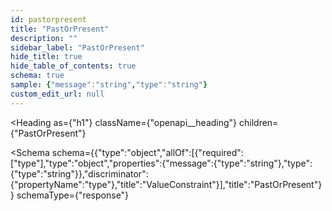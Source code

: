 ```yaml
---
id: pastorpresent
title: "PastOrPresent"
description: ""
sidebar_label: "PastOrPresent"
hide_title: true
hide_table_of_contents: true
schema: true
sample: {"message":"string","type":"string"}
custom_edit_url: null
---
```



<Heading
  as={"h1"}
  className={"openapi__heading"}
  children={"PastOrPresent"}
>
</Heading>





<Schema
  schema={{"type":"object","allOf":[{"required":["type"],"type":"object","properties":{"message":{"type":"string"},"type":{"type":"string"}},"discriminator":{"propertyName":"type"},"title":"ValueConstraint"}],"title":"PastOrPresent"}}
  schemaType={"response"}
>
  
</Schema>
            